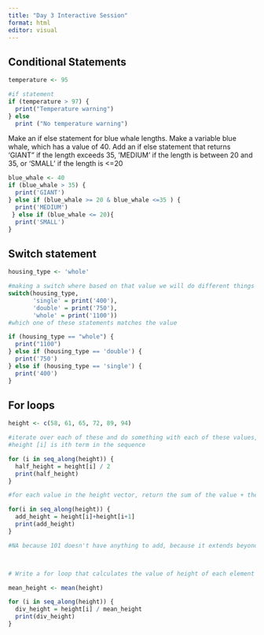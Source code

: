 ```yaml
---
title: "Day 3 Interactive Session"
format: html
editor: visual
---
```


## Conditional Statements

```r
temperature <- 95

#if statement
if (temperature > 97) {
  print("Temperature warning")
} else 
  print ("No temperature warning")


```

Make an if else statement for blue whale lengths. Make a variable blue whale, which has a value of 40. Add an if else statement that returns 'GIANT" if the length exceeds 35, 'MEDIUM' if the length is between 20 and 35, or 'SMALL' if the length is \<=20

```r
blue_whale <- 40
if (blue_whale > 35) {
  print('GIANT')
} else if (blue_whale >= 20 & blue_whale <=35 ) {
  print('MEDIUM')
 } else if (blue_whale <= 20){
  print('SMALL')
}
```

## Switch statement

```r
housing_type <- 'whole'

#making a switch where based on that value we will do different things
switch(housing_type,
       'single' = print('400'),
       'double' = print('750'),
       'whole' = print('1100'))
#which one of these statements matches the value 

if (housing_type == "whole") {
  print("1100")
} else if (housing_type == 'double') {
  print('750')
} else if (housing_type == 'single') {
  print('400')
}
```

## For loops 

```r
height <- c(58, 61, 65, 72, 89, 94)

#iterate over each of these and do something with each of these values, seq_along returns 1,2,3,4,5,6,7. will give us values we will call based on position
#height [i] is ith term in the sequence

for (i in seq_along(height)) {
  half_height = height[i] / 2
  print(half_height)
}

#for each value in the height vector, return the sum of the value + the value right after it.

for(i in seq_along(height)) {
  add_height = height[i]+height[i+1]
  print(add_height)
}

#NA because 101 doesn't have anything to add, because it extends beyond the length of the vector



# Write a for loop that calculates the value of height of each element divided by the mean of the entire height vector

mean_height <- mean(height)

for (i in seq_along(height)) {
  div_height = height[i] / mean_height
  print(div_height)
}
```

